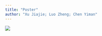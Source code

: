 ```yaml
---
title: "Poster"
author: "Xu Jiajie; Luo Zheng; Chen Yiman"
---
```


![](images/%E5%BE%AE%E4%BF%A1%E5%9B%BE%E7%89%87_20230402233603.jpg)
